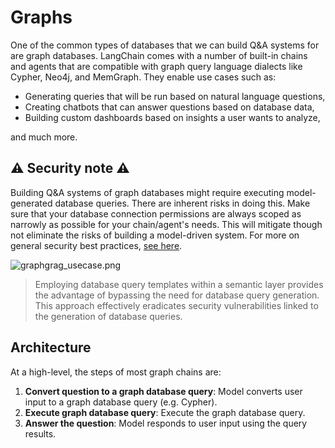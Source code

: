 # Graphs

One of the common types of databases that we can build Q&A systems for are graph databases. LangChain comes with a number of built-in chains and agents that are compatible with graph query language dialects like Cypher, Neo4j, and MemGraph. They enable use cases such as:

- Generating queries that will be run based on natural language questions,
- Creating chatbots that can answer questions based on database data,
- Building custom dashboards based on insights a user wants to analyze,

and much more.

## ⚠️ Security note ⚠️

Building Q&A systems of graph databases might require executing model-generated database queries. There are inherent risks in doing this. Make sure that your database connection permissions are always scoped as narrowly as possible for your chain/agent's needs. This will mitigate though not eliminate the risks of building a model-driven system. For more on general security best practices, [see here](/docs/security).

![graphgrag_usecase.png](../../static/img/graph_usecase.png)

> Employing database query templates within a semantic layer provides the advantage of bypassing the need for database query generation. This approach effectively eradicates security vulnerabilities linked to the generation of database queries.

## Architecture

At a high-level, the steps of most graph chains are:

1. **Convert question to a graph database query**: Model converts user input to a graph database query (e.g. Cypher).
2. **Execute graph database query**: Execute the graph database query.
3. **Answer the question**: Model responds to user input using the query results.

